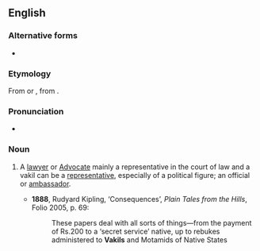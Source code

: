 ==English==

===Alternative forms===
* {{l|en|vakeel}}

===Etymology===
From {{etyl|ur|en}} {{m|ur|وكیل|tr=vakīl}} or {{etyl|hi|en}} {{m|hi|वकील}}, from {{m|ar|وَكِيل||agent}}.

===Pronunciation===
* {{IPA|/vəˈkiːl/|lang=en}}

===Noun===
{{en-noun}}

# {{lb|en|India}} A [[lawyer]] or [[Advocate]] mainly a representative in the court of law and a vakil can be a [[representative]], especially of a political figure; an official or [[ambassador]].
#* '''1888''', Rudyard Kipling, ‘Consequences’, ''Plain Tales from the Hills'', Folio 2005, p. 69:
#*: These papers deal with all sorts of things—from the payment of Rs.200 to a ‘secret service’ native, up to rebukes administered to '''Vakils''' and Motamids of Native States